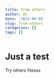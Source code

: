 ```yaml
---
title: from others
author: AC
date: '2023-04-05'
slug: from-others
categories: []
tags: []
---
```


# Just a test
Try others filesss